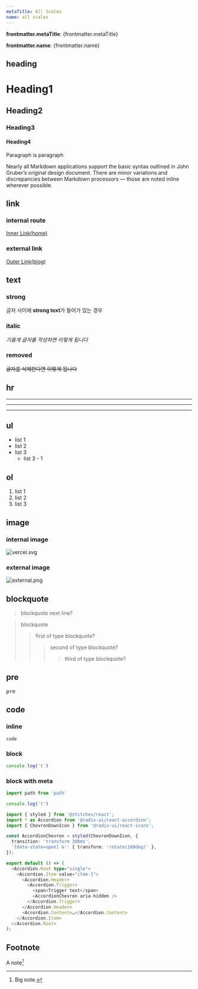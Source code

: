 ```yaml
---
metaTitle: All Scales
name: all scales
---
```


**frontmatter.metaTitle**: {frontmatter.metaTitle}

**frontmatter.name**: {frontmatter.name}

## heading

# Heading1

## Heading2

### Heading3

#### Heading4

Paragraph is paragraph

Nearly all Markdown applications support the basic syntax outlined in John Gruber’s original design document.
There are minor variations and discrepancies between Markdown processors — those are noted inline wherever possible.

## link

### internal route

[Inner Link(home)](/)

### external link

[Outer Link(blog)](https://seonest.net)

## text

### strong

글자 사이에 **strong text**가 들어가 있는 경우

### italic

_기울게 글자를 작성하면 이렇게 됩니다_

### removed

~~글자를 삭제한다면 이렇게 됩나다~~

## hr

---

---

---

## ul

- list 1
- list 2
- list 3
  - list 3 - 1

## ol

1. list 1
2. list 2
3. list 3

## image

### internal image

<Box>![vercel.svg](/vercel.svg)</Box>

### external image

<Box>![external.png](https://images.unsplash.com/photo-1632679326346-19b4031f7c5e?crop=entropy&cs=tinysrgb&fit=max&fm=jpg&ixid=MnwxfDB8MXxyYW5kb218MHx8fHx8fHx8MTYzMzMzMjE0Mw&ixlib=rb-1.2.1&q=80&w=1080)</Box>

## blockquote
> blockquote
> next line?

> blockquote
>> first of type blockquote?
>>> second of type blockquote?
>>>> third of type blockquote?

## pre

<pre>pre</pre>

## code

### inline

`code`

### block

```js
console.log('t')
```

### block with meta

```js filename="index.js" line=1,2-3
import path from 'path'

console.log('t')
```

```ts filename="test.js" line=1-2,3,4,5
import { styled } from '@stitches/react';
import * as Accordion from '@radix-ui/react-accordion';
import { ChevronDownIcon } from '@radix-ui/react-icons';

const AccordionChevron = styled(ChevronDownIcon, {
  transition: 'transform 300ms',
  '[data-state=open] &': { transform: 'rotate(180deg)' },
});

export default () => (
  <Accordion.Root type="single">
    <Accordion.Item value="item-1">
      <Accordion.Header>
        <Accordion.Trigger>
          <span>Trigger text</span>
          <AccordionChevron aria-hidden />
        </Accordion.Trigger>
      </Accordion.Header>
      <Accordion.Content>…</Accordion.Content>
    </Accordion.Item>
  </Accordion.Root>
);
```

## Footnote

A note[^1]

[^1]: Big note.
